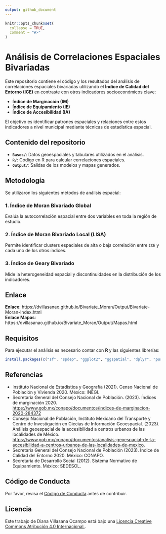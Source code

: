 ```yaml
---
output: github_document
---
```


<!-- README.md is generated from README.Rmd. Please edit that file -->

```r
knitr::opts_chunk$set(
  collapse = TRUE,
  comment = "#>"
)
```

# Análisis de Correlaciones Espaciales Bivariadas

Este repositorio contiene el código y los resultados del análisis de correlaciones espaciales bivariadas utilizando el **Índice de Calidad del Entorno (ICE)** en contraste con otros indicadores socioeconómicos clave:

- **Índice de Marginación (IM)**
- **Índice de Equipamiento (IE)**
- **Índice de Accesibilidad (IA)**

El objetivo es identificar patrones espaciales y relaciones entre estos indicadores a nivel municipal mediante técnicas de estadística espacial.

## Contenido del repositorio

- **`Bases/`**: Datos geoespaciales y tabulares utilizados en el análisis.
- **`R/`**: Código en R para calcular correlaciones espaciales.
- **`Output/`**: Salidas de los modelos y mapas generados.

## Metodología

Se utilizaron los siguientes métodos de análisis espacial:

### **1. Índice de Moran Bivariado Global**
Evalúa la autocorrelación espacial entre dos variables en toda la región de estudio.

### **2. Índice de Moran Bivariado Local (LISA)**
Permite identificar clusters espaciales de alta o baja correlación entre `ICE` y cada uno de los otros índices.

### **3. Índice de Geary Bivariado**
Mide la heterogeneidad espacial y discontinuidades en la distribución de los indicadores.  


## Enlace   

**Enlace**: https://dvillasanao.github.io/Bivariate_Moran/Output/Bivariate-Moran-Index.html    
**Enlace Mapas**: https://dvillasanao.github.io/Bivariate_Moran/Output/Mapas.html  

## Requisitos

Para ejecutar el análisis es necesario contar con **R** y las siguientes librerías:

```r
install.packages(c("sf", "spdep", "ggplot2", "ggspatial", "dplyr", "purrr"))
```

## Referencias

-   Instituto Nacional de Estadística y Geografía (2021). Censo Nacional de Población y Vivienda 2020. México: INEGI.
-   Secretaría General del Consejo Nacional de Población. (2023). Índices de marginación 2020. <https://www.gob.mx/conapo/documentos/indices-de-marginacion-2020-284372> 
-   Consejo Nacional de Población, Instituto Mexicano del Transporte y Centro de Investigación en Ciecias de Información Geoespacial. (2023). Análisis geoespacial de la accesibilidad a centros urbanos de las localidades de México. <https://www.gob.mx/conapo/documentos/analisis-geoespacial-de-la-accesibilidad-a-centros-urbanos-de-las-localidades-de-mexico>.
-   Secretaría General del Consejo Nacional de Población (2023). Índice de Calidad del Entorno 2020. México: CONAPO.
-   Secretaría de Desarrollo Social (2012). Sistema Normativo de Equipamiento. México: SEDESOL.

## Código de Conducta

Por favor, revisa el [Código de Conducta](CODE_OF_CONDUCT.md) antes de contribuir.

## Licencia

Este trabajo de Diana Villasana Ocampo está bajo una <a rel="license" href="http://creativecommons.org/licenses/by/4.0/"> Licencia Creative Commons Atribución 4.0 Internacional.</a>.



